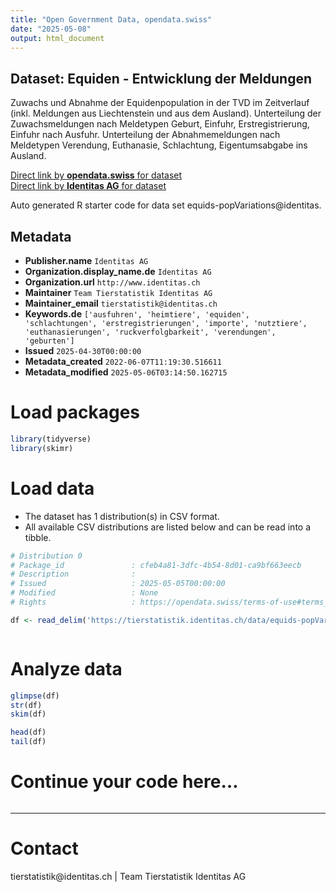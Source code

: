```yaml
---
title: "Open Government Data, opendata.swiss"
date: "2025-05-08"
output: html_document
---
```


## Dataset: Equiden - Entwicklung der Meldungen

Zuwachs und Abnahme der Equidenpopulation in der TVD im Zeitverlauf (inkl. Meldungen aus Liechtenstein und aus dem Ausland). Unterteilung der Zuwachsmeldungen nach Meldetypen Geburt, Einfuhr, Erstregistrierung, Einfuhr nach Ausfuhr. Unterteilung der Abnahmemeldungen nach Meldetypen Verendung, Euthanasie, Schlachtung, Eigentumsabgabe ins Ausland. 

[Direct link by **opendata.swiss** for dataset](https://opendata.swiss/de/dataset/equiden-entwicklung-der-meldungen)<br>
[Direct link by **Identitas AG** for dataset](https://tierstatistik.identitas.ch/)

Auto generated R starter code for data set equids-popVariations@identitas.

## Metadata

- **Publisher.name** `Identitas AG`
- **Organization.display_name.de** `Identitas AG`
- **Organization.url** `http://www.identitas.ch`
- **Maintainer** `Team Tierstatistik Identitas AG`
- **Maintainer_email** `tierstatistik@identitas.ch`
- **Keywords.de** `['ausfuhren', 'heimtiere', 'equiden', 'schlachtungen', 'erstregistrierungen', 'importe', 'nutztiere', 'euthanasierungen', 'ruckverfolgbarkeit', 'verendungen', 'geburten']`
- **Issued** `2025-04-30T00:00:00`
- **Metadata_created** `2022-06-07T11:19:30.516611`
- **Metadata_modified** `2025-05-06T03:14:50.162715`


# Load packages

```r

library(tidyverse)
library(skimr)

```

# Load data

-   The dataset has 1 distribution(s) in CSV format.
-   All available CSV distributions are listed below and can be read into a tibble.

```r

# Distribution 0
# Package_id               : cfeb4a81-3dfc-4b54-8d01-ca9bf663eecb
# Description              : 
# Issued                   : 2025-05-05T00:00:00
# Modified                 : None
# Rights                   : https://opendata.swiss/terms-of-use#terms_by

df <- read_delim('https://tierstatistik.identitas.ch/data/equids-popVariations.csv')



```

# Analyze data

```r

glimpse(df)
str(df)
skim(df)

head(df)
tail(df)

```

# Continue your code here...

```r

```

------------------------------------------------------------------------

# Contact

tierstatistik@identitas.ch | Team Tierstatistik Identitas AG
